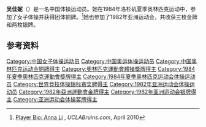 {{Infobox sportsperson
| name           = 吴佳妮
|show-medals=yes
|medaltemplates={{MedalSport | 女子[[体操|体操]]}}
{{MedalCountry | {{CHN}} }}
{{MedalCompetition|[[奥林匹克运动会|奥林匹克运动会]]}}
{{MedalBronze| [[1984年夏季奥林匹克运动会|1984年 洛杉矶]] |[[1984年夏季奥林匹克运动会|女子体操团体]]}}
}}

'''吴佳妮'''（{{bd|1966年||}}）是一名中国体操运动员。她在1984年洛杉矶夏季奥林匹克运动中，参加了女子体操并获得团体铜牌。<ref>[http://www.uclabruins.com/sports/w-gym/mtt/li_anna00.html Player Bio: Anna Li] {{Wayback|url=http://www.uclabruins.com/sports/w-gym/mtt/li_anna00.html |date=20120323121659 }}, ''UCLABruins.com'', April 2010</ref>她也参加了1982年亚洲运动会，共收获三枚金牌和两枚银牌。

==参考资料==
{{Reflist}}
{{DEFAULTSORT:Wu Jiani}}
[[Category:中国女子体操运动员|Category:中国女子体操运动员]]
[[Category:中国奥运体操运动员|Category:中国奥运体操运动员]]
[[Category:中国奥林匹克运动会铜牌得主|Category:中国奥林匹克运动会铜牌得主]]
[[Category:奧林匹克運動會體操獎牌得主|Category:奧林匹克運動會體操獎牌得主]]
[[Category:1984年夏季奧林匹克運動會獎牌得主|Category:1984年夏季奧林匹克運動會獎牌得主]]
[[Category:1984年夏季奥林匹克运动会体操运动员|Category:1984年夏季奥林匹克运动会体操运动员]]
[[Category:世界竞技体操锦标赛奖牌得主|Category:世界竞技体操锦标赛奖牌得主]]
[[Category:1982年亚洲运动会体操运动员|Category:1982年亚洲运动会体操运动员]]
[[Category:1982年亞洲運動會金牌得主|Category:1982年亞洲運動會金牌得主]]
[[Category:1982年亚洲运动会银牌得主|Category:1982年亚洲运动会银牌得主]]
[[Category:亚洲运动会体操奖牌得主|Category:亚洲运动会体操奖牌得主]]